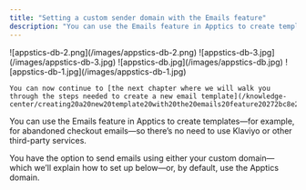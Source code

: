 ```yaml
---
title: "Setting a custom sender domain with the Emails feature"
description: "You can use the Emails feature in Apptics to create templates—for example, for abandoned checkout emails—so there’s no need to use Klaviyo or other third..."
---
```


<Steps>
  <Step title="Select your desired store under Stores.">
    ![appstics-db-2.png](/images/appstics-db-2.png)
  </Step>
  <Step title="Select the Emails tab in the menu. Then click on Settings to define the domain from which your emails will be sent.">
    ![appstics-db-3.jpg](/images/appstics-db-3.jpg)
  </Step>
  <Step title="Enter your domain name in the Custom Email Domain field. Then, add your email address in the From Email Address field, for example info@yourdomain.com. You will be required to set up the DNS records as instructed.">
    ![appstics-db.jpg](/images/appstics-db.jpg)
  </Step>
  <Step title="Once you have set up your DNS records as required, click on Verify Domain.">
    ![appstics-db-1.jpg](/images/appstics-db-1.jpg)

    You can now continue to [the next chapter where we will walk you through the steps needed to create a new email template](/knowledge-center/creating20a20new20template20with20the20emails20feature20272bc8e2991b8041978ee1c7ea9c95e7).
  </Step>
</Steps>

You can use the Emails feature in Apptics to create templates—for example, for abandoned checkout emails—so there’s no need to use Klaviyo or other third-party services.

You have the option to send emails using either your custom domain—which we’ll explain how to set up below—or, by default, use the Apptics domain.
